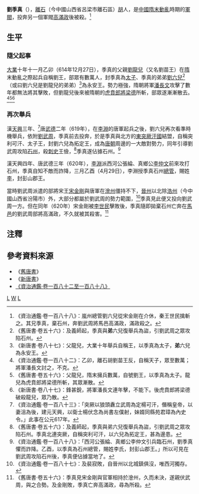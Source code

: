 '''劉季真'''（{{bd|？||620年|}}），[[離石區|離石]]（今中國山西省呂梁市離石區）[[胡人|胡]]人，是[[中國|中國]][[隋末民变|隋末動亂]]時期的[[軍閥|軍閥]]，投奔另一個軍閥[[高滿政|高滿政]]後被殺。<ref>《資治通鑑‧卷一百八十八》：嵐州總管劉六兒從宋金剛在介休，秦王世民擒斬之。其兄季真，棄石州，奔劉武周將馬邑高滿政，滿政殺之。</ref>

== 生平 ==

=== 隨父起事 ===
[[大業_(年號)|大業]]十年十一月乙卯（614年12月27日），季真的父親[[劉龍兒|劉龍兒]]（又名劉苗王）在[[隋|隋]]末動亂之際起兵自稱劉王，部眾有數萬人，封季真為[[太子|太子]]、季真的弟弟[[劉六兒|劉六兒]]<ref>《舊唐書‧卷五十六》：及義師起，季真與'''弟'''六兒復舉兵為盜，引劉武周之眾攻陷石州。</ref>（或曰劉六兒是劉龍兒的弟弟）<ref>《新唐書‧卷八十七》：父龍兒，大業十年舉兵自稱王，以季真為太子，'''弟'''六兒為永安王。</ref>為永安王。勢力極強，隋朝將軍[[潘長文|潘長文]]攻擊了數年都無法將其擊敗，但劉龍兒後來被隋朝的[[虎賁中郎將|虎賁郎將]][[梁德|梁德]]所斬，部眾遂漸漸散去。<ref>《資治通鑑‧卷一百八十二》：乙卯，離石胡劉苗王反，自稱天子，眾至數萬；將軍潘長文討之，不克。</ref><ref>《舊唐書‧卷五十六》：父龍兒，隋末擁兵數萬，自號劉王，以季真為太子。龍兒為虎賁郎將梁德所斬，其眾漸散。</ref><ref>《新唐書‧卷八十七》：鋒甚銳，將軍潘長文連年擊，不能下。後虎賁郎將梁德破殺龍兒，眾乃散。</ref>

=== 再次舉兵 ===
漢[[天兴_(刘武周)|天興]]三年、<ref>《資治通鑑‧卷一百八十三》：「突厥以狼頭纛立武周為定楊可汗，僭稱皇帝，以妻沮為後，建元天興，以衛士楊伏念為尚書左僕射，妹婿同縣苑君璋為內史令。」此事在公元617年。</ref>唐[[武德|武德]]二年（619年），在[[李淵|李淵]]的唐軍起兵之後，劉六兒再次看準時機舉兵，依附[[刘武周|劉武周]]，季真前去投奔，於是季真與北方的[[東突厥|東突厥汗國]]結盟，自稱突利可汗、太子王，封劉六兒為拓定王，成為[[唐朝|唐朝]]周邊的一大敵對勢力，同年引導劉武周攻陷[[石州_(北周)|石州]]，殺[[刺史|刺史]]王儉，<ref>《舊唐書‧卷五十六》：及義師起，季真與弟六兒復舉兵為盜，引劉武周之眾攻陷石州。季真北連突厥，自稱突利可汗，以六兒為拓定王，甚為邊患。</ref>季真遂佔據石州。<ref>《資治通鑑‧卷一百八十八》：「西河公張綸、真鄉公李仲文引兵臨石州，劉季真懼而詐降。乙酉，以季真為石州總管，賜姓李氏，封彭山郡王。」所以可見在劉武周攻陷石州後，季真便佔據當地了。</ref>

漢天興四年、唐武德三年（620年），[[李淵|李淵]]派西河公張綸、真鄉公[[李仲文|李仲文]]前來攻打石州，季真自知不敵而詐降，三月乙酉（4月29日），李淵授季真石州[[總管|總管]]，賜姓[[李姓|李]]，封彭山郡王。

當時劉武周派遣的部將宋王[[宋金刚_(民变领袖)|宋金剛]]與唐軍在[[浍州_(唐朝)|澮州]]僵持不下，[[晋州_(北魏)|晉州]]以北除[[浩州_(山西)|浩州]]（今中國山西省汾陽市）外，大部分都屬於劉武周的勢力範圍，<ref>《資治通鑑‧卷一百八十七》：及裴寂敗，自晉州以北城鎮俱沒，唯西河獨存。</ref>季真見此便又投向劉武周一方。但在同年（620年）宋金剛被[[李世民|李世民]]擊敗後，季真隨即拋棄石州亡奔在[[馬邑郡|馬邑]]的劉武周部將高滿政，不久就被其殺害。<ref>《舊唐書‧卷五十六》：季真見宋金剛與官軍相持於澮州，久而未決，遂親伏武周，與之合勢。及金剛敗，季真亡奔高滿政，尋為所殺。</ref>

== 注釋 ==
<references />

== 參考資料來源 ==

* 《[[s:舊唐書|舊唐書]]》
* 《[[s:新唐書|新唐書]]》
* [[s:資治通鑑/卷182|《資治通鑑‧卷一百八十二至一百八十八》]]


[[Category:隋朝軍事人物|L]]
[[Category:劉姓|W]]
[[Category:620年逝世|L]]